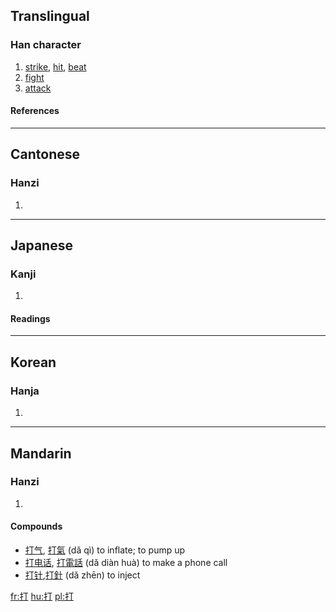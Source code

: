 ==Translingual==
===Han character===
{{Han char|rn=64|rad=手|as=02|sn=5|four=5102<sub>0</sub>|canj=手一弓 (QMN)}}
# [[strike]], [[hit]], [[beat]]
# [[fight]]
# [[attack]]
====References====
{{Han ref|kx=0417.120|dkj=11781|dj=0763.130|hdz=31825.050|uh=6253|ud=25171|bh=A5B4|bd=42420}}
----
==Cantonese==
===Hanzi===
{{yue-hanzi|jyut=|y=da1, da2}}
# {{defn|Cantonese}}
----
==Japanese==
===Kanji===
{{ja-kanji|grade=3|rs=手02}}
# {{defn|Japanese}} 
====Readings====
{{ja-readings|on=[[だ]] (da), [[ちょう]] (chou), [[てい]] (tei)|kun=[[うつ]] (utsu), [[うち]] (uchi) [[ダース]] (dāsu, [[dozen]])}}
  
----
==Korean==
===Hanja===
{{ko-hanja|hangeul=[[타]], [[정]]|eumhun=|rv=ta, jeong|mr=t'a, chŏng|y=tha, ceng}}
# {{defn|Korean}}
----
==Mandarin==
===Hanzi===
{{cmn-hanzi|pin=[[dá]] ([[da2]]), [[dǎ]] ([[da3]])|wg=ta<sup>2</sup>, ta<sup>3</sup>}}
# {{defn|Mandarin}}

====Compounds====
*[[打气]], [[打氣]] (dǎ qì) to inflate; to pump up
*[[打电话]], [[打電話]] (dǎ diàn huà) to make a phone call
*[[打针]],[[打針]] (dǎ zhēn) to inject
[[fr:打]]
[[hu:打]]
[[pl:打]]
